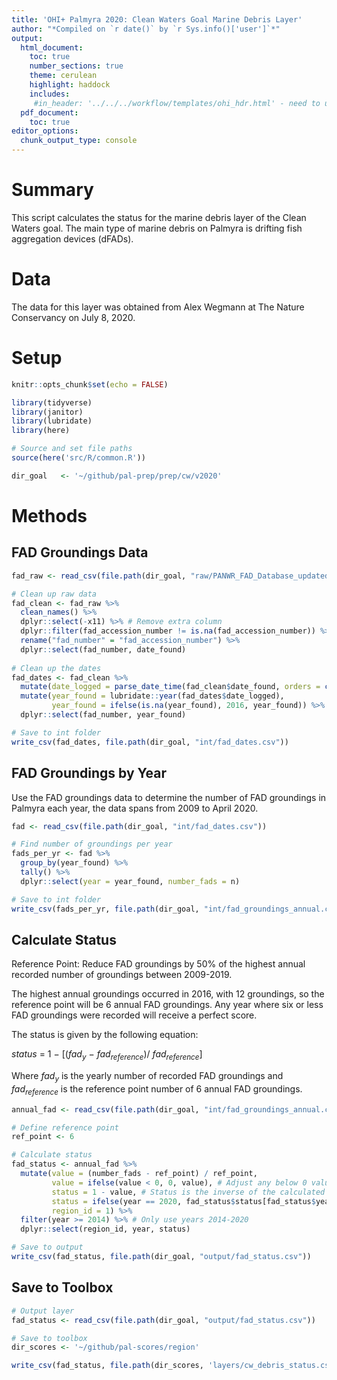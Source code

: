 ```yaml
---
title: 'OHI+ Palmyra 2020: Clean Waters Goal Marine Debris Layer'
author: "*Compiled on `r date()` by `r Sys.info()['user']`*"
output: 
  html_document:
    toc: true
    number_sections: true
    theme: cerulean
    highlight: haddock
    includes: 
     #in_header: '../../../workflow/templates/ohi_hdr.html' - need to update this
  pdf_document:
    toc: true
editor_options: 
  chunk_output_type: console
---
```


# Summary

This script calculates the status for the marine debris layer of the Clean Waters goal. The main type of marine debris on Palmyra is drifting fish aggregation devices (dFADs).         

# Data 

The data for this layer was obtained from Alex Wegmann at The Nature Conservancy on July 8, 2020.

# Setup

```r
knitr::opts_chunk$set(echo = FALSE)

library(tidyverse)
library(janitor)
library(lubridate)
library(here)

# Source and set file paths
source(here('src/R/common.R'))

dir_goal   <- '~/github/pal-prep/prep/cw/v2020'
```

# Methods

## FAD Groundings Data

```r
fad_raw <- read_csv(file.path(dir_goal, "raw/PANWR_FAD_Database_updated_27May2020_GPSUpdate.csv"))

# Clean up raw data 
fad_clean <- fad_raw %>% 
  clean_names() %>% 
  dplyr::select(-x11) %>% # Remove extra column
  dplyr::filter(fad_accession_number != is.na(fad_accession_number)) %>% # Filter out the NA observations
  rename("fad_number" = "fad_accession_number") %>% 
  dplyr::select(fad_number, date_found)  
  
# Clean up the dates
fad_dates <- fad_clean %>% 
  mutate(date_logged = parse_date_time(fad_clean$date_found, orders = c('mdy', 'dmy'))) %>% 
  mutate(year_found = lubridate::year(fad_dates$date_logged),
         year_found = ifelse(is.na(year_found), 2016, year_found)) %>% # Missing dates are all from 2016 according the fad number
  dplyr::select(fad_number, year_found)

# Save to int folder
write_csv(fad_dates, file.path(dir_goal, "int/fad_dates.csv"))
```

## FAD Groundings by Year 

Use the FAD groundings data to determine the number of FAD groundings in Palmyra each year, the data spans from 2009 to April 2020.   

```r

fad <- read_csv(file.path(dir_goal, "int/fad_dates.csv"))

# Find number of groundings per year 
fads_per_yr <- fad %>% 
  group_by(year_found) %>% 
  tally() %>% 
  dplyr::select(year = year_found, number_fads = n)

# Save to int folder
write_csv(fads_per_yr, file.path(dir_goal, "int/fad_groundings_annual.csv"))
```

## Calculate Status 

Reference Point: Reduce FAD groundings by 50% of the highest annual recorded number of groundings between 2009-2019.   

The highest annual groundings occurred in 2016, with 12 groundings, so the reference point will be 6 annual FAD groundings. Any year where six or less FAD groundings were recorded will receive a perfect score.

The status is given by the following equation:  

$status~=~1~-~[(fad_{y}~-~fad_{reference})/~fad_{reference}]$   

Where $fad_{y}$ is the yearly number of recorded FAD groundings and $fad_{reference}$ is the reference point number of 6 annual FAD groundings.  

```r

annual_fad <- read_csv(file.path(dir_goal, "int/fad_groundings_annual.csv"))

# Define reference point 
ref_point <- 6

# Calculate status
fad_status <- annual_fad %>% 
  mutate(value = (number_fads - ref_point) / ref_point,
         value = ifelse(value < 0, 0, value), # Adjust any below 0 values to zero 
         status = 1 - value, # Status is the inverse of the calculated value
         status = ifelse(year == 2020, fad_status$status[fad_status$year == 2019], status), # 2020 data is not complete so use 2019 data for 2020
         region_id = 1) %>% 
  filter(year >= 2014) %>% # Only use years 2014-2020
  dplyr::select(region_id, year, status)

# Save to output
write_csv(fad_status, file.path(dir_goal, "output/fad_status.csv"))
```

## Save to Toolbox

```r

# Output layer
fad_status <- read_csv(file.path(dir_goal, "output/fad_status.csv"))

# Save to toolbox
dir_scores <- '~/github/pal-scores/region'

write_csv(fad_status, file.path(dir_scores, 'layers/cw_debris_status.csv'))
```

